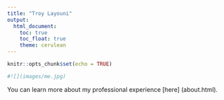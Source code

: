 ```yaml
---
title: "Troy Layouni"
output: 
  html_document:
    toc: true
    toc_float: true
    theme: cerulean
---
```


```r
knitr::opts_chunk$set(echo = TRUE)
```

```r
#![](images/me.jpg)
```

You can learn more about my professional experience [here] (about.html).